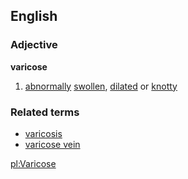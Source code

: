 ==English==
===Adjective===
'''varicose'''
#[[abnormally]] [[swollen]], [[dilate]]d or [[knotty]]
===Related terms===
*[[varicosis]]
*[[varicose vein]]

[[pl:Varicose]]